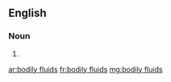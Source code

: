 ==English==

===Noun===
{{head|en|plural}}

# {{plural of|bodily fluid|lang=en|nocat=1}}

[[ar:bodily fluids]]
[[fr:bodily fluids]]
[[mg:bodily fluids]]